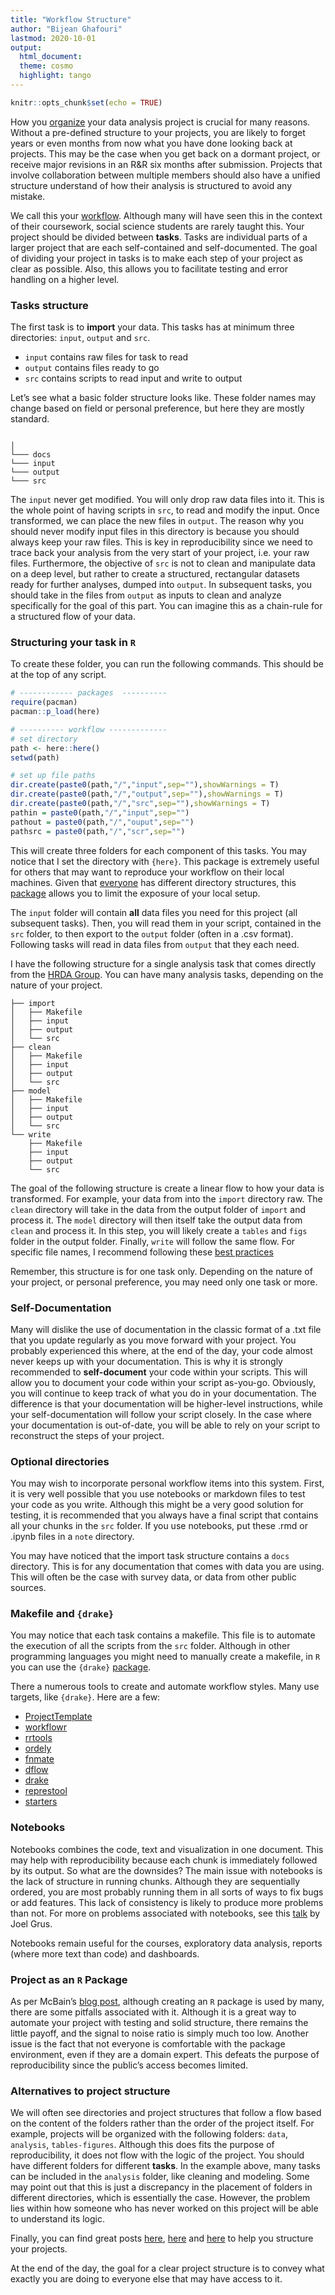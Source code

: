 ```yaml
---
title: "Workflow Structure"
author: "Bijean Ghafouri"
lastmod: 2020-10-01
output: 
  html_document:
  theme: cosmo
  highlight: tango
---
```


```r
knitr::opts_chunk$set(echo = TRUE)
```

How you [organize](https://hrdag.org/2016/06/14/the-task-is-a-quantum-of-workflow/) your data analysis project is crucial for many reasons. Without a pre-defined structure to your projects, you are likely to forget years or even months from now what you have done looking back at projects. This may be the case when you get back on a dormant project, or receive major revisions in an R&R six months after submission. Projects that involve collaboration between multiple members should also have a unified structure understand of how their analysis is structured to avoid any mistake. 


We call this your [workflow](https://hrdag.org/tech-notes/harmful.html). Although many will have seen this in the context of their coursework, social science students are rarely taught this. Your project should be divided between **tasks**. Tasks are individual parts of a larger project that are each self-contained and self-documented. The goal of dividing your project in tasks is to make each step of your project as clear as possible. Also, this allows you to facilitate testing and error handling on a higher level. 
\bigskip


### Tasks structure
The first task is to **import** your data. This tasks has at minimum three directories: `input`, `output` and `src`. 

* `input` contains raw files for task to read
* `output` contains files ready to go
*  `src`  contains scripts to read input and write to output

Let's see what a basic folder structure looks like. These folder names may change based on field or personal preference, but here they are mostly standard. 

```
  
│
└─── docs
└─── input
└─── output
└─── src
```

The `input` never get modified. You will only drop raw data files into it. This is the whole point of having scripts in `src`, to read and modify the input. Once transformed, we can place the new files in `output`. The reason why you should never modify input files in this directory is because you should always keep your raw files. This is key in reproducibility since we need to trace back your analysis from the very start of your project, i.e. your raw files. Furthermore, the objective of `src` is not to clean and manipulate data on a deep level, but rather to create a structured, rectangular datasets ready for further analyses, dumped into `output`. In subsequent tasks, you should take in the files from `output` as inputs to clean and analyze specifically for the goal of this part. You can imagine this as a chain-rule for a structured flow of your data. 


### Structuring your task in `R`
To create these folder, you can run the following commands. This should be at the top of any script. 
```r
# ------------ packages  ----------
require(pacman)
pacman::p_load(here)

# ---------- workflow -------------
# set directory
path <- here::here()
setwd(path)

# set up file paths 
dir.create(paste0(path,"/","input",sep=""),showWarnings = T)
dir.create(paste0(path,"/","output",sep=""),showWarnings = T)
dir.create(paste0(path,"/","src",sep=""),showWarnings = T)
pathin = paste0(path,"/","input",sep="")
pathout = paste0(path,"/","ouput",sep="")
pathsrc = paste0(path,"/","scr",sep="")
```

This will create three folders for each component of this tasks. You may notice that I set the directory with `{here}`. This package is extremely useful for others that may want to reproduce your workflow on their local machines. Given that [everyone](https://i.imgur.com/jKWxztR.png) has different directory structures, this [package](https://github.com/jennybc/here_here#readme) allows you to limit the exposure of your local setup. 


The `input` folder will contain **all** data files you need for this project (all subsequent tasks). Then, you will read them in your script, contained in the `src` folder, to then export to the `output` folder (often in a .csv format). Following tasks will read in data files from `output` that they each need. 


I have the following structure for a single analysis task that comes directly from the [HRDA Group](https://hrdag.org/). You can have many analysis tasks, depending on the nature of your project. 

```
├── import
│   ├── Makefile
│   ├── input
│   ├── output
│   └── src
├── clean
│   ├── Makefile
│   ├── input
│   ├── output
│   └── src
├── model
│   ├── Makefile
│   ├── input
│   ├── output
│   └── src
└── write
    ├── Makefile
    ├── input
    ├── output
    └── src
```

The goal of the following structure is create a linear flow to how your data is transformed. For example, your data from into the `import` directory raw. The `clean` directory will take in the data from the output folder of `import` and process it. The `model` directory will then itself take the output data from `clean` and process it. In this step, you will likely create a `tables` and `figs` folder in the output folder. Finally, `write` will follow the same flow. For specific file names, I recommend following these [best practices](https://speakerdeck.com/jennybc/how-to-name-files)


Remember, this structure is for one task only. Depending on the nature of your project, or personal preference, you may need only one task or more. 

### Self-Documentation
Many will dislike the use of documentation in the classic format of a .txt file that you update regularly as you move forward with your project. You probably experienced this where, at the end of the day, your code almost never keeps up with your documentation. This is why it is strongly recommended to **self-document** your code within your scripts. This will allow you to document your code within your script as-you-go. Obviously, you will continue to keep track of what you do in your documentation. The difference is that your documentation will be higher-level instructions, while your self-documentation will follow your script closely. In the case where your documentation is out-of-date, you will be able to rely on your script to reconstruct the steps of your project. 


### Optional directories
You may wish to incorporate personal workflow items into this system.
First, it is very well possible that you use notebooks or markdown files to test your code as you write. Although this might be a very good solution for testing, it is recommended that you always have a final script that contains all your chunks in the `src` folder. If you use notebooks, put these .rmd or .ipynb files in a `note` directory. 

You may have noticed that the import task structure contains a `docs` directory. This is for any documentation that comes with data you are using. This will often be the case with survey data, or data from other public sources.  


### Makefile and `{drake}` 
You may notice that each task contains a makefile. This file is to automate the execution of all the scripts from the `src` folder. Although in other programming languages you might need to manually create a makefile, in `R` you can use the `{drake}` [package](https://milesmcbain.xyz/posts/the-drake-post/).  

There a numerous tools to create and automate workflow styles. Many use targets, like `{drake}`. Here are a few: 

* [ProjectTemplate](http://projecttemplate.net/)
* [workflowr](https://jdblischak.github.io/workflowr/)
* [rrtools](https://github.com/benmarwick/rrtools)
* [ordely](https://github.com/vimc/orderly)
* [fnmate](https://github.com/MilesMcBain/fnmate)
* [dflow](https://github.com/milesmcbain/dflow)
* [drake](https://docs.ropensci.org/drake/)
* [represtool](https://pirategrunt.com/represtools/)
* [starters](https://itsalocke.com/starters/)


### Notebooks
Notebooks combines the code, text and visualization in one document. This may help with reproducibility because each chunk is immediately followed by its output. So what are the downsides? The main issue with notebooks is the lack of structure in running chunks. Although they are sequentially ordered, you are most probably running them in all sorts of ways to fix bugs or add features. This lack of consistency is likely to produce more problems than not. For more on problems associated with notebooks, see this [talk](https://www.youtube.com/watch?v=7jiPeIFXb6U) by Joel Grus.

Notebooks remain useful for the courses, exploratory data analysis, reports (where more text than code) and dashboards. 

### Project as an `R` Package
As per McBain's [blog post](https://milesmcbain.xyz/posts/an-okay-idea/), although creating an `R` package is used by many, there are some pitfalls associated with it. Although it is a great way to automate your project with testing and solid structure, there remains the little payoff, and the signal to noise ratio is simply much too low. Another issue is the fact that not everyone is comfortable with the package environment, even if they are a domain expert. This defeats the purpose of reproducibility since the public's access becomes limited. 




### Alternatives to project structure
We will often see directories and project structures that follow a flow based on the content of the folders rather than the order of the project itself. For example, projects will be organized with the following folders: `data`, `analysis`, `tables-figures`. Although this does fits the purpose of reproducibility, it does not flow with the logic of the project. You should have different folders for different **tasks**. In the example above, many tasks can be included in the `analysis` folder, like cleaning and modeling. Some may point out that this is just a discrepancy in the placement of folders in different directories, which is essentially the case. However, the problem lies within how someone who has never worked on this project will be able to understand its logic. 

Finally, you can find great posts [here](https://chrisvoncsefalvay.com/2018/08/09/structuring-r-projects/),  [here](https://the-turing-way.netlify.app/welcome) and [here](https://edwinth.github.io/ADSwR/index.html) to help you structure your projects.

At the end of the day, the goal for a clear project structure is to convey what exactly you are doing to everyone else that may have access to it. 

